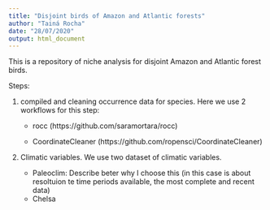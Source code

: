 ```yaml
---
title: "Disjoint birds of Amazon and Atlantic forests"
author: "Tainá Rocha"
date: "28/07/2020"
output: html_document
---
```


This is a repository of niche analysis for disjoint Amazon and Atlantic forest birds.

Steps:

1. compiled and cleaning occurrence data for species. Here we use 2 workflows for this step:

    * rocc (https://github.com/saramortara/rocc)
    
    * CoordinateCleaner (https://github.com/ropensci/CoordinateCleaner)
    
2. Climatic variables. We use two dataset of climatic variables.
 
      * Paleoclim: Describe beter why I choose this (in this case is about resoltuion te time periods available, the most complete and recent data)
      * Chelsa 
    

